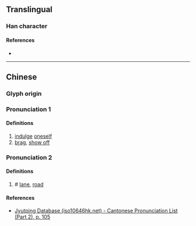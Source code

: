 {{character info}}

==Translingual==

===Han character===
{{Han char|rn=60|rad=彳|as=07|sn=10|four=|canj=HORMG|ids=⿰彳呈}}

====References====
* {{Han ref|kx=0367.060|dkj=10105|dj=0690.060|hdz=20825.080|uh=5F8E|ud=24462}}

----

==Chinese==
{{zh-forms}}

===Glyph origin===
{{Han etym}}

===Pronunciation 1===
{{zh-pron
|m=chěng
|c=cing2
|mc=y
|oc=y
|cat=
}}

====Definitions====
{{zh-hanzi}}

# [[indulge]] [[oneself]]
# [[brag]], [[show off]]

===Pronunciation 2===
{{zh-pron
|m=zhèng
|c=
|mc=y
|oc=y
|cat=
}}

====Definitions====
{{zh-hanzi}}

# # [[lane]], [[road]]

====References====
* [http://www.iso10646hk.net/jp/document/download.jsp Jyutping Database (iso10646hk.net) - Cantonese Pronunciation List (Part 2), p. 105]